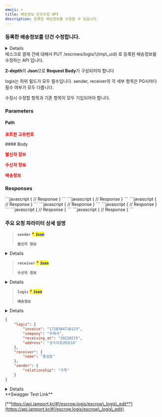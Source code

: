 ```yaml
---
emoji: ⌨
title: 배송정보 단건수정 API
description: 등록된 배송정보를 수정할 수 있습니다.
---
```





### 등록한 배송정보를 단건 수정합니다.

<Details>
<p slot="summary"><strong>지원되는 PG사 확인하기</strong></p>

* KG이니시스
* NHN KCP
* 페이조아(다우)

</Details>

<Swagger method="put" path="/escrows/logis/{imp_uid}" baseUrl="https://api.iamport.kr" summary="배송정보 단건 수정">
<SwaggerDescription>
에스크로 결제 건에 대해서 PUT /escrows/logis/\{imp\_uid} 로 등록된 배송정보를 수정하는 API 입니다.

**2-depth**의 **Json**으로 **Request Body**가 구성되어야 합니다

logis는 하위 필드가 모두 필수입니다. sender, receiver의 각 세부 항목은 PG사마다 필수 여부가 모두 다릅니다.

수정시 수정할 항목과 기존 항목이 모두 기입되어야 합니다.

</SwaggerDescription>

### Parameters

#### Path

<SwaggerParameter name="imp_uid" type="String" required="true">
<mark style="color:red;">

**포트원 고유번호**

</mark>

</SwaggerParameter>
#### Body

<SwaggerParameter name="sender" type="json" required="true">
<mark style="color:red;">

**발신자 정보**

</mark>

</SwaggerParameter>
<SwaggerParameter name="receiver" type="json" required="true">
<mark style="color:red;">

**수신자 정보**

</mark>

</SwaggerParameter>
<SwaggerParameter name="logis" type="json" required="true">
<mark style="color:red;">

**배송정보**

</mark>

</SwaggerParameter>


### Responses

<SwaggerResponse status="200: OK" description="성공">
```javascript
{
    // Response
}
```

</SwaggerResponse>

<SwaggerResponse status="400: Bad Request" description="필수 파라미터가 누락되거나 (PG사별로 필수 여부가 다를 수 있음), 지원하는 않는 PG사인 경우">
```javascript
{
    // Response
}
```

</SwaggerResponse>

<SwaggerResponse status="401: Unauthorized" description="인증 Token이 전달되지 않았거나 유효하지 않은 경우">
```javascript
{
    // Response
}
```

</SwaggerResponse>

<SwaggerResponse status="404: Not Found" description="배송정보를 수정할 거래건이 존재하지 않음">
```javascript
{
    // Response
}
```

</SwaggerResponse>

<SwaggerResponse status="405: Method Not Allowed" description="POST요청이 아닌 경우">
```javascript
{
    // Response
}
```

</SwaggerResponse>

<SwaggerResponse status="409: Conflict" description="해당거래건은 배송정보를 수정할 수 없는 경우">
```javascript
{
    // Response
}
```

</SwaggerResponse>

<SwaggerResponse status="500: Internal Server Error" description="배송정보 수정 도중 오류 발생">
```javascript
{
    // Response
}
```

</SwaggerResponse>

</Swagger>

### **주요 요청 파라미터 상세 설명**

> **`sender`** <mark style="color:red;">**\***</mark> <mark style="color:blue;">**`Json`**</mark>
>
> **`발신자 정보`**

<Details>
<p slot="summary">EscrowLogisSenderAnnotation</p>

**`name (`** <mark style="color:green;">**`string`**</mark>**`, optional)`**

**`보내는분 성함(필수 : KG이니시스)`**



**`tel (`** <mark style="color:green;">**`string`**</mark>**`, optional)`**

**`보내는분 전화번호(필수 : KG이니시스)`**



**`addr (`** <mark style="color:green;">**`string`**</mark>**`, optional)`**

**`보내는분 주소(필수 : KG이니시스)`**



**`postcode (`** <mark style="color:green;">**`string`**</mark>**`, optional)`**

**`보내는분 우편번호(필수 : KG이니시스)`**



**`relationship (`** <mark style="color:green;">**`string`**</mark>**`, optional)`**

**`보내는분과의 관계(필수 : 페이조아, 예: 본인)`**

</Details>

> **`receiver`** <mark style="color:red;">**\***</mark> <mark style="color:blue;">**`Json`**</mark>
>
> **`수신자 정보`**

<Details>
<p slot="summary">EscrowLogisReceiverAnnotation</p>

**`name (`** <mark style="color:green;">**`string`**</mark>**`, optional)`**

**`받는 분 성함(필수 : KG이니시스)`**



**`tel (`** <mark style="color:green;">**`string`**</mark>**`, optional)`**

**`받는 분 전화번호(필수 : KG이니시스)`**



**`addr (`** <mark style="color:green;">**`string`**</mark>**`, optional)`**

**`받는 분 주소(필수 : KG이니시스)`**



**`postcode (`** <mark style="color:green;">**`string`**</mark>**`, optional)`**

**`받는 분 우편번호(필수 : KG이니시스)`**

</Details>

> **`logis`** <mark style="color:red;">**\***</mark> <mark style="color:blue;">**`Json`**</mark>
>
> **`배송정보`**

<Details>
<p slot="summary">EscrowLogisInfoAnnotation</p>

**`company (`** <mark style="color:green;">**`string`**</mark>**`)`**

**`택배사코드`**



**`invoice (`** <mark style="color:green;">**`string`**</mark>**`)`**

**`송장번호`**



**`sent_at (`** <mark style="color:purple;">**`integer`**</mark>**`)`**

**`발송일시 UNIX TIMESTAMP`**



**`receiving_at (string, optional)`**

**`수령일시(필수: 페이조아 / 예: YYYYMMDD)`**



**`address (`** <mark style="color:green;">**`string`**</mark>**`, optional)`**

**`발송주소(필수: 페이조아)`**

</Details>

```json title="요청 Body Sample"
{
    "logis": {
        "invoice": "1728384716123",
        "company": "우체국",
        "receiving_at": "20220215",
        "address": "성수이로20길16"
    },
    "receiver": {
        "name": "홍길동"
    },
    "sender": {
        "relationship": "가족"
    }
}
```


<Details>
<p slot="summary">Response Model Schema</p>

```json
{
  "code": 0,
  "message": "string",
  "response": {
    "company": "string",
    "invoice": "string",
    "sent_at": 0,
    "applied_at": 0
  }
}
```

</Details>

<Hint style="success">
**Swagger Test Link**

[**https://api.iamport.kr/#!/escrow.logis/escrow\_logis\_edit**](https://api.iamport.kr/#!/escrow.logis/escrow\_logis\_edit)
</Hint>
